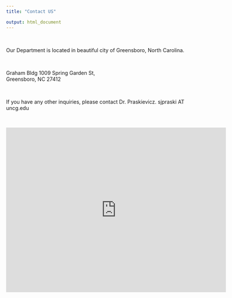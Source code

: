 ```yaml
---
title: "Contact US"

output: html_document
---
```


<br>

Our Department is located in beautiful city of Greensboro, North Carolina. 

<br>

Graham Bldg 1009 Spring Garden St, <br>
Greensboro, NC 27412

<br>

If you have any other inquiries, please contact Dr. Praskievicz.  sjpraski AT uncg.edu

<br>


<p>
<iframe src="https://www.google.com/maps/embed?pb=!1m18!1m12!1m3!1d1917.6720446450565!2d-79.80803956759858!3d36.06600396488527!2m3!1f0!2f0!3f0!3m2!1i1024!2i768!4f13.1!3m3!1m2!1s0x8853191551a62be1%3A0x2064bd77398457ec!2sGraham%20Bldg%2C%201009%20Spring%20Garden%20St%2C%20Greensboro%2C%20NC%2027412!5e0!3m2!1sen!2sus!4v1695313132989!5m2!1sen!2sus" width="600" height="450" style="border:0;" allowfullscreen="" loading="lazy" referrerpolicy="no-referrer-when-downgrade"></iframe>

</p>
